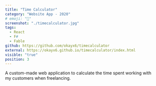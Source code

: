 ```yaml
---
title: "Time Calculator"
category: "Website App - 2020"
# emoji: "📓"
screenshot: "./timecalculator.jpg"
tags:
  - React
  - F#
  - Fable
github: https://github.com/okayx6/timecalculator
external: https://okayx6.github.io/timecalculator/index.html
visible: "true"
position: 3
---
```


A custom-made web application to calculate the time spent working with my customers when freelancing.